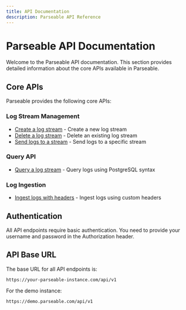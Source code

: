 ```yaml
---
title: API Documentation
description: Parseable API Reference
---
```


# Parseable API Documentation

Welcome to the Parseable API documentation. This section provides detailed information about the core APIs available in Parseable.

## Core APIs

Parseable provides the following core APIs:

### Log Stream Management

- [Create a log stream](/docs/api/v1/logstream/stream_name/put) - Create a new log stream
- [Delete a log stream](/docs/api/v1/logstream/stream_name/delete) - Delete an existing log stream
- [Send logs to a stream](/docs/api/v1/logstream/stream_name/post) - Send logs to a specific stream

### Query API

- [Query a log stream](/docs/api/v1/query) - Query logs using PostgreSQL syntax

### Log Ingestion

- [Ingest logs with headers](/docs/api/v1/ingest) - Ingest logs using custom headers

## Authentication

All API endpoints require basic authentication. You need to provide your username and password in the Authorization header.

## API Base URL

The base URL for all API endpoints is:

```
https://your-parseable-instance.com/api/v1
```

For the demo instance:

```
https://demo.parseable.com/api/v1
```
